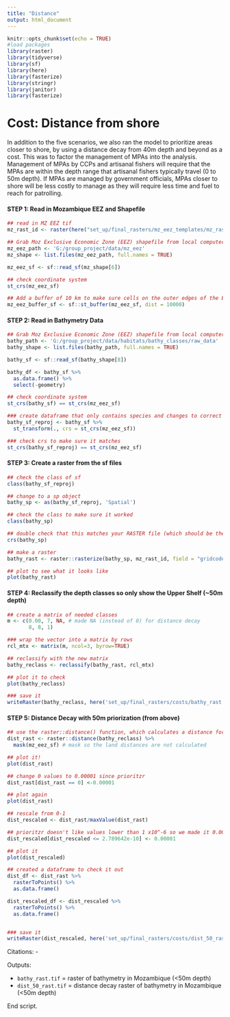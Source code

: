 ```yaml
---
title: "Distance"
output: html_document
---
```


```r
knitr::opts_chunk$set(echo = TRUE)
#load packages
library(raster)
library(tidyverse)
library(sf)
library(here)
library(fasterize)
library(stringr)
library(janitor)
library(fasterize)
```

# Cost: Distance from shore
In addition to the five scenarios, we also ran the model to prioritize areas closer to shore, by using a distance decay from 40m depth and beyond as a cost. This was to factor the management of MPAs into the analysis. Management of MPAs by CCPs and artisanal fishers will require that the MPAs are within the depth range that artisanal fishers typically travel (0 to 50m depth). If MPAs are managed by government officials, MPAs closer to shore will be less costly to manage as they will require less time and fuel to reach for patrolling.

#### **STEP 1: Read in Mozambique EEZ and Shapefile**
```r
## read in MZ EEZ tif
mz_rast_id <- raster(here("set_up/final_rasters/mz_eez_templates/mz_rast_id.tif"))

## Grab Moz Exclusive Economic Zone (EEZ) shapefile from local computer
mz_eez_path <- 'G:/group_project/data/mz_eez'
mz_shape <- list.files(mz_eez_path, full.names = TRUE) 

mz_eez_sf <- sf::read_sf(mz_shape[6])

## check coordinate system
st_crs(mz_eez_sf)

## Add a buffer of 10 km to make sure cells on the outer edges of the EEZ are included
mz_eez_buffer_sf <- sf::st_buffer(mz_eez_sf, dist = 10000)
```

#### **STEP 2: Read in Bathymetry Data**
```r
## Grab Moz Exclusive Economic Zone (EEZ) shapefile from local computer
bathy_path <- 'G:/group_project/data/habitats/bathy_classes/raw_data'
bathy_shape <- list.files(bathy_path, full.names = TRUE) 

bathy_sf <- sf::read_sf(bathy_shape[8])

bathy_df <- bathy_sf %>%
  as.data.frame() %>% 
  select(-geometry)

## check coordinate system
st_crs(bathy_sf) == st_crs(mz_eez_sf)

### create dataframe that only contains species and changes to correct crs
bathy_sf_reproj <- bathy_sf %>% 
  st_transform(., crs = st_crs(mz_eez_sf)) 

### check crs to make sure it matches
st_crs(bathy_sf_reproj) == st_crs(mz_eez_sf)
```

#### **STEP 3: Create a raster from the sf files**
```r
## check the class of sf
class(bathy_sf_reproj)

## change to a sp object
bathy_sp <- as(bathy_sf_reproj, 'Spatial')

## check the class to make sure it worked
class(bathy_sp)

## double check that this matches your RASTER file (which should be the same as the sf)
crs(bathy_sp)

## make a raster 
bathy_rast <- raster::rasterize(bathy_sp, mz_rast_id, field = "gridcode")

## plot to see what it looks like
plot(bathy_rast)
```

#### **STEP 4: Reclassify the depth classes so only show the Upper Shelf (~50m depth)**
```r
## create a matrix of needed classes
m <- c(0.00, 7, NA, # made NA (instead of 0) for distance decay 
       8, 8, 1)

### wrap the vector into a matrix by rows
rcl_mtx <- matrix(m, ncol=3, byrow=TRUE)

## reclassify with the new matrix
bathy_reclass <- reclassify(bathy_rast, rcl_mtx)

## plot it to check
plot(bathy_reclass)

### save it
writeRaster(bathy_reclass, here('set_up/final_rasters/costs/bathy_rast.tif'), overwrite = TRUE)
```


#### **STEP 5: Distance Decay with 50m priorization (from above)**
```r
## use the raster::distance() function, which calculates a distance for every NA cell to the nearest non-NA cell.
dist_rast <- raster::distance(bathy_reclass) %>% 
  mask(mz_eez_sf) # mask so the land distances are not calculated

## plot it!
plot(dist_rast)

## change 0 values to 0.00001 since prioritzr 
dist_rast[dist_rast == 0] <-0.00001

## plot again 
plot(dist_rast)

## rescale from 0-1
dist_rescaled <- dist_rast/maxValue(dist_rast)

## prioritzr doesn't like values lower than 1 x10^-6 so we made it 0.00001
dist_rescaled[dist_rescaled <= 2.789642e-10] <- 0.00001

## plot it
plot(dist_rescaled)

## created a dataframe to check it out
dist_df <- dist_rast %>%
  rasterToPoints() %>% 
  as.data.frame()

dist_rescaled_df <- dist_rescaled %>% 
  rasterToPoints() %>% 
  as.data.frame()


### save it
writeRaster(dist_rescaled, here('set_up/final_rasters/costs/dist_50_rast.tif'), overwrite = TRUE)

```


Citations:
 - 
 
Outputs:

 - `bathy_rast.tif` = raster of bathymetry in Mozambique (<50m depth)
 - `dist_50_rast.tif` = distance decay raster of bathymetry in Mozambique (<50m depth)

End script.



